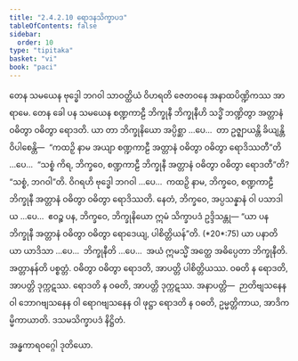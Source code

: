 ```yaml
---
title: "2.4.2.10 ရောဒနသိက္ခာပဒ"
tableOfContents: false
sidebar:
  order: 10
type: "tipitaka"
basket: "vi"
book: "paci"
---
```



<DynamicBreadcrumb />

<Division number="879" book="paci" e="ch" v="2" p="364">

<Paragraph number="2779" book="paci">
တေန သမယေန ဗုဒ္ဓေါ ဘဂဝါ သာဝတ္ထိယံ ဝိဟရတိ ဇေတဝနေ အနာထပိဏ္ဍိကဿ အာရာမေ. တေန ခေါ ပန သမယေန စဏ္ဍကာဠီ ဘိက္ခုနီ ဘိက္ခုနီဟိ သဒ္ဓိံ ဘဏ္ဍိတွာ အတ္တာနံ ဝဓိတွာ ဝဓိတွာ ရောဒတိ. ယာ တာ ဘိက္ခုနိယော အပ္ပိစ္ဆာ …ပေ…  တာ ဥဇ္ဈာယန္တိ ခိယျန္တိ ဝိပါစေန္တိ—  “ကထဉှိ နာမ အယျာ စဏ္ဍကာဠီ အတ္တာနံ ဝဓိတွာ ဝဓိတွာ ရောဒိဿတီ”တိ …ပေ…  “သစ္စံ ကိရ, ဘိက္ခဝေ, စဏ္ဍကာဠီ ဘိက္ခုနီ အတ္တာနံ ဝဓိတွာ ဝဓိတွာ ရောဒတီ”တိ? “သစ္စံ, ဘဂဝါ”တိ. ဝိဂရဟိ ဗုဒ္ဓေါ ဘဂဝါ …ပေ…  ကထဉှိ နာမ, ဘိက္ခဝေ, စဏ္ဍကာဠီ ဘိက္ခုနီ အတ္တာနံ ဝဓိတွာ ဝဓိတွာ ရောဒိဿတိ. နေတံ, ဘိက္ခဝေ, အပ္ပသန္နာနံ ဝါ ပသာဒါယ …ပေ…  ဧဝဉ္စ ပန, ဘိက္ခဝေ, ဘိက္ခုနိယော ဣမံ သိက္ခာပဒံ ဥဒ္ဒိသန္တု—
</Paragraph>

</Division>
<Division number="880" book="paci" e="ch" v="2" p="365">

<Paragraph number="2780" book="paci">
<Emphasis>“ယာ ပန ဘိက္ခုနီ အတ္တာနံ ဝဓိတွာ ဝဓိတွာ ရောဒေယျ, ပါစိတ္တိယန်”</Emphasis>တိ. (*20*:<Emphasis>75</Emphasis>)
</Paragraph>

</Division>
<Division number="881" book="paci" e="ch" v="2" p="365">

<Paragraph number="2781" book="paci">
<Emphasis>ယာ ပနာ</Emphasis>တိ ယာ ယာဒိသာ …ပေ…  <Emphasis>ဘိက္ခုနီ</Emphasis>တိ …ပေ…  အယံ ဣမသ္မိံ အတ္ထေ အဓိပ္ပေတာ ဘိက္ခုနီတိ.
</Paragraph>

<Paragraph number="2782" book="paci">
<Emphasis>အတ္တာနန်</Emphasis>တိ ပစ္စတ္တံ. ဝဓိတွာ ဝဓိတွာ ရောဒတိ, အာပတ္တိ ပါစိတ္တိယဿ. ဝဓတိ န ရောဒတိ, အာပတ္တိ ဒုက္ကဋဿ. ရောဒတိ န ဝဓတိ, အာပတ္တိ ဒုက္ကဋဿ.
</Paragraph>

</Division>
<Division number="882" book="paci" e="ch" v="2" p="365">

<Paragraph number="2783" book="paci">
အနာပတ္တိ—  ဉာတိဗျသနေန ဝါ ဘောဂဗျသနေန ဝါ ရောဂဗျသနေန ဝါ ဖုဋ္ဌာ ရောဒတိ န ဝဓတိ, ဥမ္မတ္တိကာယ, အာဒိကမ္မိကာယာတိ.

</Paragraph>
</Division>

<Paragraph number="2784" type="center" book="paci">
ဒသမသိက္ခာပဒံ နိဋ္ဌိတံ.

  
အန္ဓကာရဝဂ္ဂေါ ဒုတိယော.
</Paragraph>